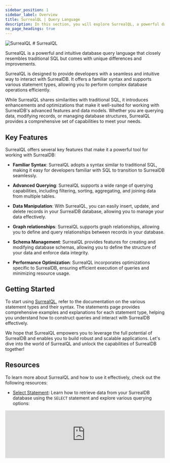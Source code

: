 ```yaml
---
sidebar_position: 1
sidebar_label: Overview
title: SurrealQL | Query Language 
description: In this section, you will explore SurrealQL, a powerful database query language that closely resembles traditional SQL but comes with unique differences and improvements.
no_page_headings: true
---
```



<div class="flag-title">
	<Image
		alt="SurrealQL"
		width={42}
		src={{
			light: LightLogo,
    		dark: DarkLogo,
		}}
	/>
	# SurrealQL
</div>

SurrealQL is a powerful and intuitive database query language that closely resembles traditional SQL but comes with unique differences and improvements.

SurrealQL is designed to provide developers with a seamless and intuitive way to interact with SurrealDB. It offers a familiar syntax and supports various statement types, allowing you to perform complex database operations efficiently.

While SurrealQL shares similarities with traditional SQL, it introduces enhancements and optimizations that make it well-suited for working with SurrealDB's advanced features and data models. Whether you are querying data, modifying records, or managing database structures, SurrealQL provides a comprehensive set of capabilities to meet your needs.

## Key Features

SurrealQL offers several key features that make it a powerful tool for working with SurrealDB:

- **Familiar Syntax**: SurrealQL adopts a syntax similar to traditional SQL, making it easy for developers familiar with SQL to transition to SurrealDB seamlessly.

- **Advanced Querying**: SurrealQL supports a wide range of querying capabilities, including filtering, sorting, aggregating, and joining data from multiple tables.

- **Data Manipulation**: With SurrealQL, you can easily insert, update, and delete records in your SurrealDB database, allowing you to manage your data effectively.

- **Graph relationships**: SurrealQL supports graph relationships, allowing you to define and query relationships between records in your database.

- **Schema Management**: SurrealQL provides features for creating and modifying database schemas, allowing you to define the structure of your data and enforce data integrity.

- **Performance Optimization**: SurrealQL incorporates optimizations specific to SurrealDB, ensuring efficient execution of queries and minimizing resource usage.

## Getting Started

To start using [SurrealQL](/docs/surrealql/statements/begin), refer to the documentation on the various statement types and their syntax. The statements page provides comprehensive examples and explanations for each statement type, helping you understand how to construct queries and interact with SurrealDB effectively.

We hope that SurrealQL empowers you to leverage the full potential of SurrealDB and enables you to build robust and scalable applications. Let's dive into the world of SurrealQL and unlock the capabilities of SurrealDB together!

## Resources

To learn more about SurrealQL and how to use it effectively, check out the following resources:

- [Select Statement](/docs/surrealql/statements/select): Learn how to retrieve data from your SurrealDB database using the `SELECT` statement and explore various querying options:

<iframe width="100%" src="https://www.youtube.com/embed/TyX45cyZ-W0?si=S9M59afDEiqxeC5d" style={{ aspectRatio: 1.7, paddingTop: '20px' }} title="YouTube video player" frameborder="0" allow="accelerometer; autoplay; clipboard-write; encrypted-media; gyroscope; picture-in-picture; web-share" referrerpolicy="strict-origin-when-cross-origin" allowfullscreen></iframe>

